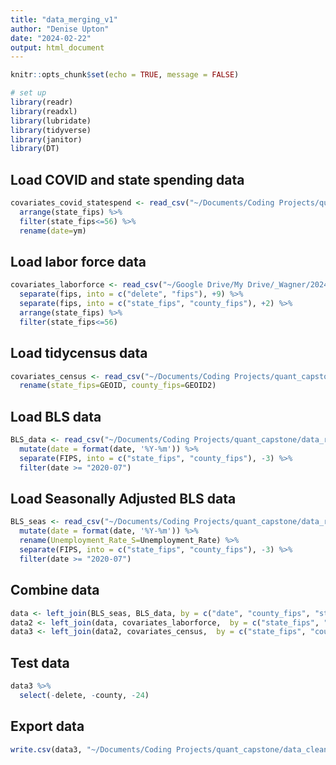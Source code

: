 ```yaml
---
title: "data_merging_v1"
author: "Denise Upton"
date: "2024-02-22"
output: html_document
---
```


```r
knitr::opts_chunk$set(echo = TRUE, message = FALSE)

# set up
library(readr)
library(readxl)
library(lubridate)
library(tidyverse)
library(janitor)
library(DT)
```

## Load COVID and state spending data

```r
covariates_covid_statespend <- read_csv("~/Documents/Coding Projects/quant_capstone/data_raw/covariates_covid_statespend_v1.csv") %>%
  arrange(state_fips) %>%
  filter(state_fips<=56) %>%
  rename(date=ym)

```

## Load labor force data

```r
covariates_laborforce <- read_csv("~/Google Drive/My Drive/_Wagner/2024-01/Capstone/Data/county_laborforce.csv") %>%
  separate(fips, into = c("delete", "fips"), +9) %>%
  separate(fips, into = c("state_fips", "county_fips"), +2) %>%
  arrange(state_fips) %>%
  filter(state_fips<=56)

```

## Load tidycensus data

```r
covariates_census <- read_csv("~/Documents/Coding Projects/quant_capstone/data_raw/covariates_census_v8.csv") %>%
  rename(state_fips=GEOID, county_fips=GEOID2)

```

## Load BLS data

```r
BLS_data <- read_csv("~/Documents/Coding Projects/quant_capstone/data_raw/BLS_county_employment_clean.csv") %>%
  mutate(date = format(date, '%Y-%m')) %>%
  separate(FIPS, into = c("state_fips", "county_fips"), -3) %>%
  filter(date >= "2020-07")

```

## Load Seasonally Adjusted BLS data

```r
BLS_seas <- read_csv("~/Documents/Coding Projects/quant_capstone/data_raw/BLS_seas_v1.csv") %>%
  mutate(date = format(date, '%Y-%m')) %>%
  rename(Unemployment_Rate_S=Unemployment_Rate) %>%
  separate(FIPS, into = c("state_fips", "county_fips"), -3) %>%
  filter(date >= "2020-07") 

```

## Combine data

```r

data <- left_join(BLS_seas, BLS_data, by = c("date", "county_fips", "state_fips"))
data2 <- left_join(data, covariates_laborforce,  by = c("state_fips", "county_fips"))
data3 <- left_join(data2, covariates_census,  by = c("state_fips", "county_fips"))


```

## Test data

```r

data3 %>%
  select(-delete, -county, -24)
```

## Export data

```r

write.csv(data3, "~/Documents/Coding Projects/quant_capstone/data_clean/data_v3.csv", row.names=FALSE)

```


